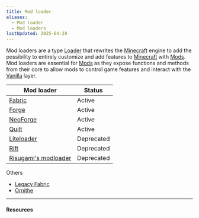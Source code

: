 ```yaml
---
title: Mod loader
aliases:
  - Mod loader
  - Mod loaders
lastUpdated: 2025-04-29
---
```



Mod loaders are a type [Loader](/loader) that rewrites the [Minecraft](/minecraft) engine to add the possibility to entirely customize and add features to [Minecraft](/minecraft) with [Mods](/mod).
Mod loaders are essential for [Mods](/mod) as they expose functions and methods from their core to allow mods to control game features and interact with the [Vanilla](/vanilla) layer.

| Mod loader                                  | Status     |
| ------------------------------------------- | ---------- |
| [Fabric](/fabric)                           | Active     |
| [Forge](/forge)                             | Active     |
| [NeoForge](/neoforge)                       | Active     |
| [Quilt](/quilt)                             | Active     |
| [Liteloader](/liteloader)                   | Deprecated |
| [Rift](/rift)                               | Deprecated |
| [Risugami's modloader](/risugamismodloader) | Deprecated |

Others
- [Legacy Fabric](https://legacyfabric.net)
- [Ornithe](https://ornithemc.net)

---

#### Resources

<Yb src="https://www.youtube.com/embed/z7xHurMPuE0" />
<Yb src="https://www.youtube.com/embed/d6a8XYIfnG0" />
<Yb src="https://www.youtube.com/embed/3SCjLDEoZj8" />